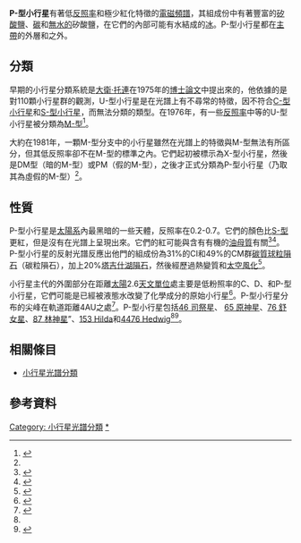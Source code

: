 '''P-型小行星'''有著低[[反照率|反照率]]和極少紅化特徵的[[電磁頻譜|電磁頻譜]]，其組成份中有著豐富的[[矽酸鹽|矽酸鹽]]、[[碳|碳]]和[[無水|無水的]]矽酸鹽，在它們的內部可能有水結成的[[冰|冰]]。P-型小行星都在[[小行星帶|主帶]]的外層和之外。

== 分類 ==
早期的小行星分類系統是[[大衛·托連|大衛·托連]]在1975年的[[博士論文|博士論文]]中提出來的，他依據的是對110顆小行星群的觀測，U-型小行星是在光譜上有不尋常的特徵，因不符合[[C-型小行星|C-型小行星]]和[[S-型小行星|S-型小行星]]，而無法分類的類型。在1976年，有一些[[反照率|反照率]]中等的U-型小行星被分類為[[M-型小行星|M-型]]<ref name="18lpsc">{{cite conference
 | author=Tholen, D. J.; Bell, J. F.
 | title=Evolution of Asteroid Taxonomy
 | booktitle=Procedings, 18th Lunar and Planetary Science Conference | location=Houston, Texas | pages=1008–1009
 | bibcode=1987LPI....18.1008T |date=March 1987}}</ref>。

大約在1981年，一顆M-型分支中的小行星雖然在光譜上的特徵與M-型無法有所區分，但其低反照率卻不在M-型的標準之內。它們起初被標示為X-型小行星，然後是DM型（暗的M-型）或PM（假的M-型），之後才正式分類為P-型小行星（乃取其為虛假的M-型）<ref name="18lpsc"/>。

== 性質 ==
P-型小行星是[[太陽系|太陽系]]內最黑暗的一些天體，反照率在0.2-0.7。它們的顏色比[[S-型小行星|S-型]]更紅，但是沒有在光譜上呈現出來。它們的紅可能與含有有機的[[油母質|油母質]]有關<ref>{{cite book
  | author=De Pater, Imke; Lissauer, Jack Jonathan
  | title=Planetary Sciences | year=2001
  | page=353 | publisher=Cambridge University Press
  | isbn=0521482194
}}</ref><ref>{{cite book
  | first=Pascale | last=Ehrenfreund | year=2004
  | editors=International Space Science Institute
  | title=Astrobiology: Future Perspectives
  | url=https://archive.org/details/astrobiologyfutu00ehre | page=[https://archive.org/details/astrobiologyfutu00ehre/page/159 159] | publisher=Springer Science & Business
  | isbn=1402023049 }}</ref>。P-型小行星的反射光譜反應出他門的組成份為31%的CI和49%的CM群[[碳質球粒隕石|碳質球粒隕石]]（碳粒隕石），加上20%[[塔吉什湖隕石|塔吉什湖隕石]]，然後經歷過熱變質和[[太空風化|太空風化]]<ref name="lpsc35">{{cite conference
 | author=Hiroi, T. | coauthors=''et al''.
 | title=What are the P-type Asteroids Made Of?
 | booktitle=Procedings, 35th Lunar and Planetary Science Conference
 | date=March 15-19, 2004 | location=League City, Texas
 | bibcode=2004LPI....35.1616H | accessdate=2009-09-17 }}</ref>。

小行星主代的外圍部分在距離[[太陽|太陽]]2.6[[天文單位|天文單位]]處主要是低粉照率的C、D、和P-型小行星，它們可能是已經被液態水改變了化學成分的原始小行星<ref>{{cite journal
  | author=Lazzarin, M.; Barbieri, C.; Barucci, M. A.
  | title=Visible Spectroscopy of Dark, Primitive Asteroids | journal=Astronomical Journal | volume=110
  | pages=3058 | doi=10.1086/117747
|date=December 1995}}</ref>。P-型小行星分布的尖峰在軌道距離4AU之處<ref>{{cite book
  | first=Harry Y. | last=McSween | year=1999
  | title=Meteorites and their parent planets
  | edition=2nd | publisher=Cambridge University Press
  | page=101 | isbn=0521587514 }}</ref>。P-型小行星包括[[小行星46|46 司祭星]]、 [[小行星65|65 原神星]]、[[小行星76|76 舒女星]]、[[小行星87|87 林神星]]”、[[小行星153|153 Hilda]]和[[小行星476|4476 Hedwig]]<ref name="lpsc35" /><ref>{{cite journal
  | author=Ziffer, J.; Campins, H.; Licandro, J.; Fernandez, Y. R.; Bus, S.
  | title=Near-infrared Spectra of Two Asteroids with Low Tisserand Invariant
  | journal=Bulletin of the American Astronomical Society
  | volume=37 | page=644 | bibcode=2005DPS....37.1529Z | accessdate=2009-09-17 |date=August 2005}}</ref>。

== 相關條目 ==
*[[小行星光譜分類|小行星光譜分類]]

== 參考資料 ==
{{reflist|2}}

{{小行星}}
{{小天體}}

{{DEFAULTSORT:P-Type Asteroid}}
[[Category:_小行星光譜分類|Category: 小行星光譜分類]]
[[Category:P-型小行星|*]]